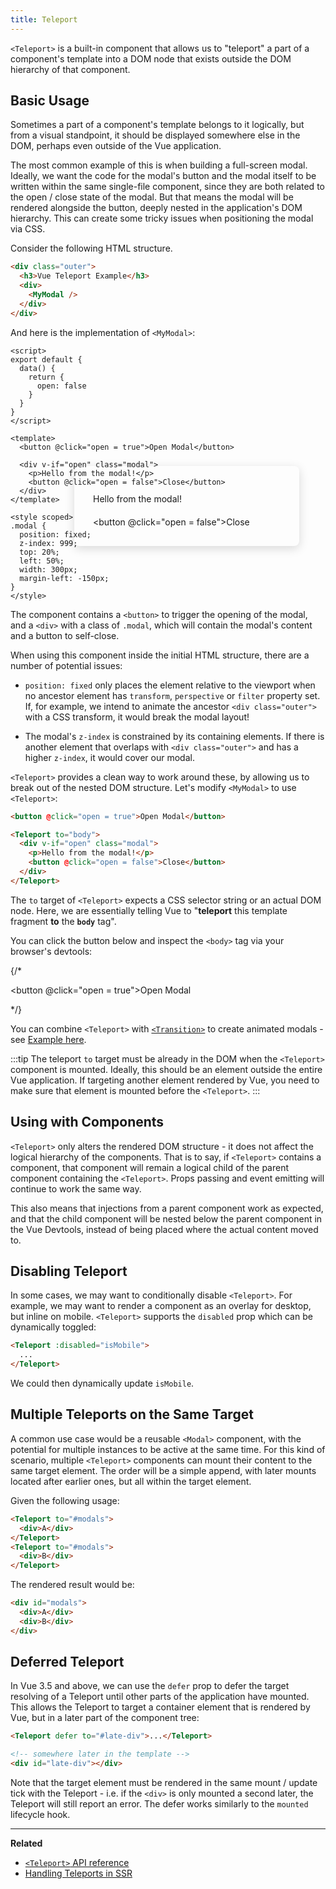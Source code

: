 ```yaml
---
title: Teleport
---
```



`<Teleport>` is a built-in component that allows us to "teleport" a part of a component's template into a DOM node that exists outside the DOM hierarchy of that component.

<LinkCard
  title="&#9199; Free Vue.js Teleport Lesson"
  href="https://vueschool.io/lessons/vue-3-teleport"
/>

## Basic Usage 

Sometimes a part of a component's template belongs to it logically, but from a visual standpoint, it should be displayed somewhere else in the DOM, perhaps even outside of the Vue application.

The most common example of this is when building a full-screen modal. Ideally, we want the code for the modal's button and the modal itself to be written within the same single-file component, since they are both related to the open / close state of the modal. But that means the modal will be rendered alongside the button, deeply nested in the application's DOM hierarchy. This can create some tricky issues when positioning the modal via CSS.

Consider the following HTML structure.

```html
<div class="outer">
  <h3>Vue Teleport Example</h3>
  <div>
    <MyModal />
  </div>
</div>
```

And here is the implementation of `<MyModal>`:

<div class="options-api">

```vue
<script>
export default {
  data() {
    return {
      open: false
    }
  }
}
</script>

<template>
  <button @click="open = true">Open Modal</button>

  <div v-if="open" class="modal">
    <p>Hello from the modal!</p>
    <button @click="open = false">Close</button>
  </div>
</template>

<style scoped>
.modal {
  position: fixed;
  z-index: 999;
  top: 20%;
  left: 50%;
  width: 300px;
  margin-left: -150px;
}
</style>
```

</div>

The component contains a `<button>` to trigger the opening of the modal, and a `<div>` with a class of `.modal`, which will contain the modal's content and a button to self-close.

When using this component inside the initial HTML structure, there are a number of potential issues:

- `position: fixed` only places the element relative to the viewport when no ancestor element has `transform`, `perspective` or `filter` property set. If, for example, we intend to animate the ancestor `<div class="outer">` with a CSS transform, it would break the modal layout!

- The modal's `z-index` is constrained by its containing elements. If there is another element that overlaps with `<div class="outer">` and has a higher `z-index`, it would cover our modal.

`<Teleport>` provides a clean way to work around these, by allowing us to break out of the nested DOM structure. Let's modify `<MyModal>` to use `<Teleport>`:

```html
<button @click="open = true">Open Modal</button>

<Teleport to="body">
  <div v-if="open" class="modal">
    <p>Hello from the modal!</p>
    <button @click="open = false">Close</button>
  </div>
</Teleport>
```

The `to` target of `<Teleport>` expects a CSS selector string or an actual DOM node. Here, we are essentially telling Vue to "**teleport** this template fragment **to** the **`body`** tag".

You can click the button below and inspect the `<body>` tag via your browser's devtools:


{/*<div class="demo">
  <button @click="open = true">Open Modal</button>
  <ClientOnly>
    <Teleport to="body">
      <div v-if="open" class="demo modal-demo">
        <p style="margin-bottom:20px">Hello from the modal!</p>
        <button @click="open = false">Close</button>
      </div>
    </Teleport>
  </ClientOnly>
</div>

<style>
.modal-demo {
  position: fixed;
  z-index: 999;
  top: 20%;
  left: 50%;
  width: 300px;
  margin-left: -150px;
  background-color: var(--vt-c-bg);
  padding: 30px;
  border-radius: 8px;
  box-shadow: 0 4px 16px rgba(0, 0, 0, 0.15);
}
</style>*/}

You can combine `<Teleport>` with [`<Transition>`](./transition) to create animated modals - see [Example here](/examples/#modal).

:::tip
The teleport `to` target must be already in the DOM when the `<Teleport>` component is mounted. Ideally, this should be an element outside the entire Vue application. If targeting another element rendered by Vue, you need to make sure that element is mounted before the `<Teleport>`.
:::

## Using with Components 

`<Teleport>` only alters the rendered DOM structure - it does not affect the logical hierarchy of the components. That is to say, if `<Teleport>` contains a component, that component will remain a logical child of the parent component containing the `<Teleport>`. Props passing and event emitting will continue to work the same way.

This also means that injections from a parent component work as expected, and that the child component will be nested below the parent component in the Vue Devtools, instead of being placed where the actual content moved to.

## Disabling Teleport 

In some cases, we may want to conditionally disable `<Teleport>`. For example, we may want to render a component as an overlay for desktop, but inline on mobile. `<Teleport>` supports the `disabled` prop which can be dynamically toggled:

```html
<Teleport :disabled="isMobile">
  ...
</Teleport>
```

We could then dynamically update `isMobile`.

## Multiple Teleports on the Same Target

A common use case would be a reusable `<Modal>` component, with the potential for multiple instances to be active at the same time. For this kind of scenario, multiple `<Teleport>` components can mount their content to the same target element. The order will be a simple append, with later mounts located after earlier ones, but all within the target element.

Given the following usage:

```html
<Teleport to="#modals">
  <div>A</div>
</Teleport>
<Teleport to="#modals">
  <div>B</div>
</Teleport>
```

The rendered result would be:

```html
<div id="modals">
  <div>A</div>
  <div>B</div>
</div>
```

## Deferred Teleport

In Vue 3.5 and above, we can use the `defer` prop to defer the target resolving of a Teleport until other parts of the application have mounted. This allows the Teleport to target a container element that is rendered by Vue, but in a later part of the component tree:

```html
<Teleport defer to="#late-div">...</Teleport>

<!-- somewhere later in the template -->
<div id="late-div"></div>
```

Note that the target element must be rendered in the same mount / update tick with the Teleport - i.e. if the `<div>` is only mounted a second later, the Teleport will still report an error. The defer works similarly to the `mounted` lifecycle hook.

---

**Related**

- [`<Teleport>` API reference](/api/built-in-components#teleport)
- [Handling Teleports in SSR](/guide/scaling-up/ssr#teleports)
